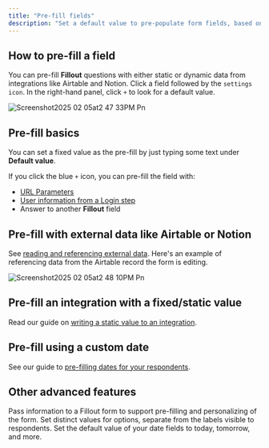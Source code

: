 ```yaml
---
title: "Pre-fill fields"
description: "Set a default value to pre-populate form fields, based on previous inputs, URL parameters or even information from 3rd party integrations."
---
```


## How to pre-fill a field

You can pre-fill **Fillout** questions with either static or dynamic data from integrations like Airtable and Notion. Click a field followed by the `settings icon`. In the right-hand panel, click `+` to look for a default value.

![Screenshot2025 02 05at2 47 33PM Pn](/images/Screenshot2025-02-05at2.47.33PM.png)

## **Pre-fill basics**

You can set a fixed value as the pre-fill by just typing some text under **Default value**.

If you click the blue `+` icon, you can pre-fill the field with:

- [URL Parameters](https://www.notion.so/URL-Parameters-Hidden-fields-f11c3b56de8e4c7d9cccf47825ccf3c4?pvs=21)
- [User information from a Login step](https://www.notion.so/7c96895e91714b839a6556712f1bc49e?pvs=21)
- Answer to another **Fillout** field

## **Pre-fill with external data like Airtable or Notion**

See [reading and referencing external data](https://www.notion.so/6199ce222f344b61a324f66139c9c1d8?pvs=21). Here's an example of referencing data from the Airtable record the form is editing.

![Screenshot2025 02 05at2 48 10PM Pn](/images/Screenshot2025-02-05at2.48.10PM.png)

## Pre-fill an integration with a fixed/static value

Read our guide on [writing a static value to an integration](https://www.notion.so/8a1dcb55fb2a4d0a9e0a9d019ad25e93?pvs=21).

## **Pre-fill using a custom date**

See our guide to [pre-filling dates for your respondents](https://www.notion.so/Pre-fill-dates-for-your-respondents-900b2814d9694025af9ea057e03a29f4?pvs=21).

## Other advanced features

<CardGroup cols={3}>
  <Card title="URL Parameters" icon="brackets-curly" iconType="regular" color="#FFC738">
Pass information to a Fillout form to support pre-filling and personalizing of the form.
  </Card>
  <Card title="Add custom values" icon="quote-left" iconType="regular" color="#FFC738">
Set distinct values for options, separate from the labels visible to respondents.
  </Card>
  <Card title="Pre-fill dates for your respondents" icon="calendar-pen" iconType="regular" color="#FFC738">
Set the default value of your date fields to today, tomorrow, and more.
  </Card>
</CardGroup>